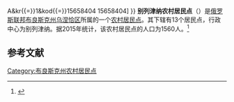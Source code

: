 {{Infobox Settlement
| official_name = 别列津纳农村居民点
| native_name = Березинское сельское поселение
| settlement_type = [[农村居民点|农村居民点]]
| subdivision_type = [[国家|国家]]
| subdivision_type1 = [[州_(俄罗斯)|州]]
| subdivision_type2 = [[区_(苏联)|区]]
| subdivision_name = {{RUS}}
| subdivision_name1 = [[布良斯克州|布良斯克州]]
| subdivision_name2 = [[乌涅恰区|乌涅恰区]]
| seat_type = 行政中心
| seat = 别列津纳
| population_as_of=2015
| population_footnotes = <ref name=stat />
| population_total = 1560
| coordinates_display = inline,title
| latd =  | latm =  | lats =  | latNS = N
| longd =  | longm =  | longs =  | longEW = E
| timezone = [[莫斯科时间|MSK]]
| utc_offset = +3
| blank_name = [[俄罗斯市政土地区划代码|OKTMO编码]]
| blank_info = [http://classif.spb.ru/classificators/view/tma.php?st{{=}}A&kr{{=}}1&kod{{=}}15658404 15658404]
}}
'''别列津纳农村居民点'''（{{lang-ru|Березинское сельское поселение}}）是[[俄罗斯联邦|俄罗斯联邦]][[布良斯克州|布良斯克州]][[乌涅恰区|乌涅恰区]]所属的一个[[农村居民点|农村居民点]]。其下辖有13个居民点，行政中心为别列津纳。据2015年统计，该农村居民点的人口为1560人。<ref name=stat>{{cite web |url=http://www.gks.ru/free_doc/doc_2015/bul_dr/mun_obr2015.rar |title=Численность населения Российской Федерации по муниципальным образованиям на 1 января 2015 года |accessdate=2015-08-06 |archiveurl=https://www.webcitation.org/6aaNzOlFO?url=http://www.gks.ru/free_doc/doc_2015/bul_dr/mun_obr2015.rar |archivedate=2015-08-06 |language=ru |deadurl=yes }}</ref>

== 参考文献 ==
{{reflist}}

{{Russia-stub}}

[[Category:布良斯克州农村居民点|Category:布良斯克州农村居民点]]